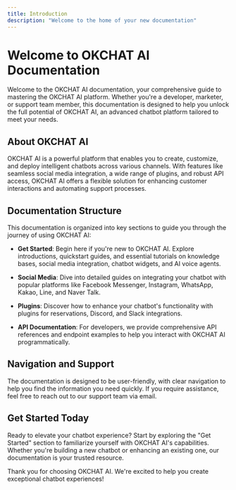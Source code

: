 ```yaml
---
title: Introduction
description: "Welcome to the home of your new documentation"
---
```


# Welcome to OKCHAT AI Documentation

Welcome to the OKCHAT AI documentation, your comprehensive guide to mastering the OKCHAT AI platform. Whether you're a developer, marketer, or support team member, this documentation is designed to help you unlock the full potential of OKCHAT AI, an advanced chatbot platform tailored to meet your needs.

## About OKCHAT AI

OKCHAT AI is a powerful platform that enables you to create, customize, and deploy intelligent chatbots across various channels. With features like seamless social media integration, a wide range of plugins, and robust API access, OKCHAT AI offers a flexible solution for enhancing customer interactions and automating support processes.

## Documentation Structure

This documentation is organized into key sections to guide you through the journey of using OKCHAT AI:

- **Get Started**: Begin here if you're new to OKCHAT AI. Explore introductions, quickstart guides, and essential tutorials on knowledge bases, social media integration, chatbot widgets, and AI voice agents.

- **Social Media**: Dive into detailed guides on integrating your chatbot with popular platforms like Facebook Messenger, Instagram, WhatsApp, Kakao, Line, and Naver Talk.

- **Plugins**: Discover how to enhance your chatbot's functionality with plugins for reservations, Discord, and Slack integrations.

- **API Documentation**: For developers, we provide comprehensive API references and endpoint examples to help you interact with OKCHAT AI programmatically.

## Navigation and Support

The documentation is designed to be user-friendly, with clear navigation to help you find the information you need quickly. If you require assistance, feel free to reach out to our support team via email.

## Get Started Today

Ready to elevate your chatbot experience? Start by exploring the "Get Started" section to familiarize yourself with OKCHAT AI's capabilities. Whether you're building a new chatbot or enhancing an existing one, our documentation is your trusted resource.

Thank you for choosing OKCHAT AI. We're excited to help you create exceptional chatbot experiences!

